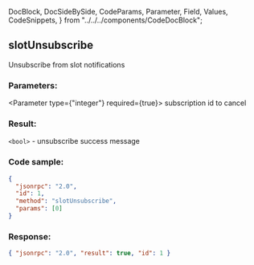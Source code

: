   DocBlock,
  DocSideBySide,
  CodeParams,
  Parameter,
  Field,
  Values,
  CodeSnippets,
} from "../../../components/CodeDocBlock";

<DocBlock>

## slotUnsubscribe

Unsubscribe from slot notifications

<DocSideBySide>
<CodeParams>

### Parameters:

<Parameter type={"integer"} required={true}>
  subscription id to cancel
</Parameter>

### Result:

`<bool>` - unsubscribe success message

</CodeParams>

<CodeSnippets>

### Code sample:

```json
{
  "jsonrpc": "2.0",
  "id": 1,
  "method": "slotUnsubscribe",
  "params": [0]
}
```

### Response:

```json
{ "jsonrpc": "2.0", "result": true, "id": 1 }
```

</CodeSnippets>
</DocSideBySide>
</DocBlock>
